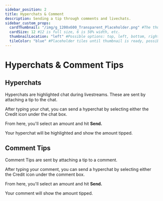 ```yaml
---
sidebar_position: 2
title: Hyperchats & Comment
description: Sending a tip through comments and livechats.
sidebar_custom_props:
  cardThumbnail: "/img/g_1200x600_Transparent_Placeholder.png" #The thumbnail on the category card.
  cardSize: 12 #12 is full size, 6 is 50% width, etc.
  thumbnailLocation: "left" #Possible options: top, left, bottom, right, none
  tileColor: "blue" #Placeholder tiles until thumbnail is ready, possible options: blue, cream, darkpurple, lightpurple, mauve, orange, pink, none
---
```


# Hyperchats & Comment Tips

## Hyperchats

Hyperchats are highlighted chat during livestreams. These are sent by attaching a tip to the chat.

After typing your chat, you can send a hyperchat by selecting either the Credit icon under the chat box.

From here, you'll select an amount and hit **Send.**

Your hyperchat will be highlighted and show the amount tipped.

## Comment Tips

Comment Tips are sent by attaching a tip to a comment.

After typing your comment, you can send a hyperchat by selecting either the Credit icon under the comment box.

From here, you'll select an amount and hit **Send.**

Your comment will show the amount tipped.

